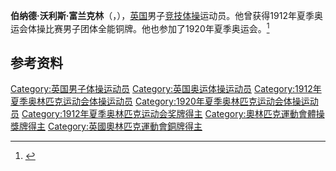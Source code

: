 {{NoteTA|G1=Sports}}
'''伯纳德·沃利斯·富兰克林'''（{{lang-en|Bernard Wallis Franklin}}，{{bd|1889年|11月10日|1937年|1月2日}}），[[英国|英国]]男子[[竞技体操|竞技体操]]运动员。他曾获得1912年夏季奥运会体操比赛男子团体全能铜牌。他也参加了1920年夏季奥运会。<ref>{{Cite web|title=Bernard Wallis FRANKLIN|url=https://www.olympic.org/bernard-wallis-franklin|accessdate=2021-03-25|work=International Olympic Committee}}</ref>

== 参考资料 ==
{{reflist}}

{{Authority control}}
{{DEFAULTSORT:Franklin, Bernard}}
[[Category:英国男子体操运动员|Category:英国男子体操运动员]]
[[Category:英国奥运体操运动员|Category:英国奥运体操运动员]]
[[Category:1912年夏季奥林匹克运动会体操运动员|Category:1912年夏季奥林匹克运动会体操运动员]]
[[Category:1920年夏季奥林匹克运动会体操运动员|Category:1920年夏季奥林匹克运动会体操运动员]]
[[Category:1912年夏季奥林匹克运动会奖牌得主|Category:1912年夏季奥林匹克运动会奖牌得主]]
[[Category:奧林匹克運動會體操獎牌得主|Category:奧林匹克運動會體操獎牌得主]]
[[Category:英國奧林匹克運動會銅牌得主|Category:英國奧林匹克運動會銅牌得主]]